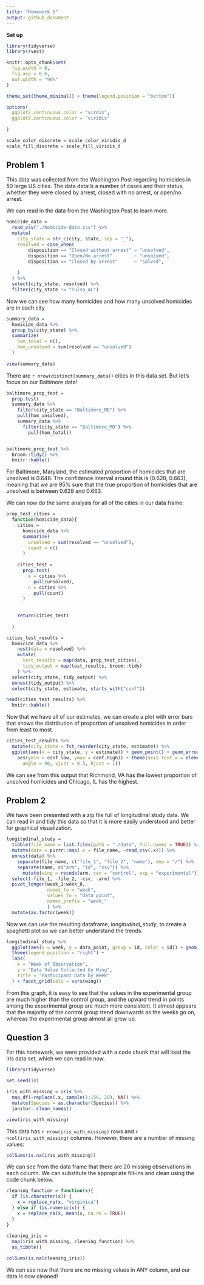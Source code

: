 ```yaml
---
title: "Homework 5"
output: github_document
---
```


**Set up**

```r

library(tidyverse)
library(rvest)

knitr::opts_chunk$set(
  fig.width = 6,
  fig.asp = 0.6,
  out.width = "90%"
)

theme_set(theme_minimal() + theme(legend.position = "bottom"))

options(
  ggplot2.continuous.color = "virdis",
  ggplot2.continuous.color = "viridis"
  
)

scale_color_discrete = scale_color_viridis_d
scale_fill_discrete = scale_fill_viridis_d


```

## Problem 1

This data was collected from the Washington Post regarding homicides in 50 large
US cities. The data details a number of cases and their status, whether they
were closed by arrest, closed with no arrest, or open/no arrest.

We can read in the data from the Washington Post to learn more.


```r

homicide_data = 
  read_csv("./homicide-data.csv") %>%
  mutate(
    city_state = str_c(city, state, sep = "_"),
    resolved = case_when(
        disposition == "Closed without arrest" ~ "unsolved",
        disposition == "Open/No arrest"        ~ "unsolved",
        disposition == "Closed by arrest"      ~ "solved",
      
    )
  ) %>%
  select(city_state, resolved) %>%
  filter(city_state != "Tulsa_AL")

```

Now we can see how many homicides and how many unsolved homicides are in each city

```r

summary_data = 
  homicide_data %>%
  group_by(city_state) %>%
  summarize(
    hom_total = n(),
    hom_unsolved = sum(resolved == "unsolved")
  )
  
view(summary_data)

```

There are `r nrow(distinct(summary_data))` cities in this data set. But let's 
focus on our Baltimore data!


```r

baltimore_prop_test =
  prop.test(
  summary_data %>%
    filter(city_state == "Baltimore_MD") %>%
    pull(hom_unsolved),
    summary_data %>%
      filter(city_state == "Baltimore_MD") %>%
        pull(hom_total))


baltimore_prop_test %>%
  broom::tidy() %>%
  knitr::kable()


```

For Baltimore, Maryland, the estimated proportion of homicides that are unsolved
is 0.646. The confidence interval around this is (0.628, 0.663), meaning that
we are 95% sure that the true proportion of homicides that are unsolved is
between 0.628 and 0.663.


We can now do the same analysis for all of the cities in our data frame:

```r

prop_test_cities = 
  function(homicide_data){
    cities = 
      homicide_data %>%
      summarize(
        unsolved = sum(resolved == "unsolved"),
        count = n()
      )
    
    cities_test = 
      prop.test(
        x = cities %>%
          pull(unsolved),
        n = cities %>%
          pull(count)
      )
    
    
    return(cities_test)
    
  }

cities_test_results = 
  homicide_data %>%
    nest(data = resolved) %>%
    mutate(
      test_results = map(data, prop_test_cities),
      tidy_output = map(test_results, broom::tidy)
    ) %>%
  select(city_state, tidy_output) %>%
  unnest(tidy_output) %>%
  select(city_state, estimate, starts_with("conf"))

head(cities_test_results) %>%
  knitr::kable()

```

Now that we have all of our estimates, we can create a plot with error bars
that shows the distribution of proportion of unsolved homicides in order from 
least to most.

```r

cities_test_results %>%
  mutate(city_state = fct_reorder(city_state, estimate)) %>%
  ggplot(aes(x = city_state, y = estimate)) + geom_point() + geom_errorbar(
    aes(ymin = conf.low, ymax = conf.high)) + theme(axis.text.x = element_text(
      angle = 90, vjust = 0.5, hjust = 1))

```

We can see from this output that Richmond, VA has the lowest proportion of 
unsolved homicides and Chicago, IL has the highest.

## Problem 2

We have been presented with a zip file full of longitudinal study data. We can
read in and tidy this data so that it is more easily understood and better for
graphical visualization.

```r

longitudinal_study =
  tibble(file_name = list.files(path = "./data", full.names = TRUE)) %>%
  mutate(data = purrr::map(.x = file_name, ~read_csv(.x))) %>%
  unnest(data) %>%
    separate(file_name, c("file_1", "file_2", "name"), sep = "/") %>%
    separate(name, c("arm", "id", "csv")) %>%
      mutate(wing = recode(arm, con = "control", exp = "experimental")) %>%
  select(-file_1, -file_2, -csv, -arm) %>%
  pivot_longer(week_1:week_8,
               names_to = "week",
               values_to = "data_point",
               names_prefix = "week_"
               ) %>%
  mutate(as.factor(week))

```

Now we can use the resulting dataframe, _longitudinal_study_, to create a 
spaghetti plot so we can better understand the trends.

```r

longitudinal_study %>%
  ggplot(aes(x = week, y = data_point, group = id, color = id)) + geom_line() +
  theme(legend.position = "right") +
  labs(
    x = "Week of Observation",
    y = "Data Value Collected by Wing",
    title = "Participant Data by Week"
  ) + facet_grid(cols = vars(wing))


```

From this graph, it is easy to see that the values in the experimental group are
much higher than the control group, and the upward trend in points among the 
experimental group are much more consistent. It almost appears that the majority
of the control group trend downwards as the weeks go on, whereas the 
experimental group almost all grow up.



## Question 3

For this homework, we were provided with a code chunk that will load the
iris data set, which we can read in now.


```r

library(tidyverse)

set.seed(10)

iris_with_missing = iris %>% 
  map_df(~replace(.x, sample(1:150, 20), NA)) %>%
  mutate(Species = as.character(Species)) %>%
  janitor::clean_names()

view(iris_with_missing)

```




This data has `r nrow(iris_with_missing)` rows and `r ncol(iris_with_missing)` columns.
However, there are a number of missing values:


```r

colSums(is.na(iris_with_missing))

```

We can see from the data frame that there are 20 missing observations in each
column. We can substitute the appropriate fill-ins and clean using the code 
chunk below.

```r

cleaning_function = function(x){
  if (is.character(x)) {
    x = replace_na(x, "virginica")
  } else if (is.numeric(x)) {
    x = replace_na(x, mean(x, na.rm = TRUE))
  }
}
  
cleaning_iris = 
  map(iris_with_missing, cleaning_function) %>%
  as_tibble()

colSums(is.na(cleaning_iris))


```


We can see now that there are no missing values in ANY column, and our data
is now cleaned!






